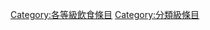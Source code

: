 {{catmore1|[[WikiProject:飲食|WikiProject:飲食]]}}
{{Articles by Quality| topic=饮食|project=饮食|format=toc}}
{{Wikipedia category}}
{{emptycat}}
[[Category:各等級飲食條目|Category:各等級飲食條目]]
[[Category:分類級條目|Category:分類級條目]]